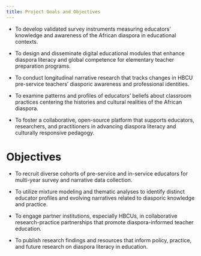 ```yaml
---
title: Project Goals and Objectives
---
```


- To develop validated survey instruments measuring educators’ knowledge and awareness of the African diaspora in educational contexts.

- To design and disseminate digital educational modules that enhance diaspora literacy and global competence for elementary teacher preparation programs.

- To conduct longitudinal narrative research that tracks changes in HBCU pre-service teachers’ diasporic awareness and professional identities.

- To examine patterns and profiles of educators’ beliefs about classroom practices centering the histories and cultural realities of the African diaspora.

- To foster a collaborative, open-source platform that supports educators, researchers, and practitioners in advancing diaspora literacy and culturally responsive pedagogy.

# Objectives

- To recruit diverse cohorts of pre-service and in-service educators for multi-year survey and narrative data collection.

- To utilize mixture modeling and thematic analyses to identify distinct educator profiles and evolving narratives related to diasporic knowledge and practice.

- To engage partner institutions, especially HBCUs, in collaborative research-practice partnerships that promote diaspora-informed teacher education.

- To publish research findings and resources that inform policy, practice, and future research on diaspora literacy in education.


